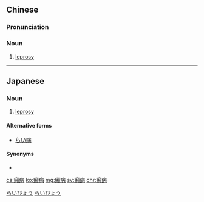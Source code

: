 {{also|癞病}}
==Chinese==
{{zh-forms|s=癞病}}
{{wikipedia|lang=zh}}

===Pronunciation===
{{zh-pron
|m=làibìng
|cat=n
}}

===Noun===
{{zh-noun}}

# [[leprosy]]

{{zh-cat|Diseases}}

----

==Japanese==
{{ja-kanjitab|らい|びょう|yomi=o}}

===Noun===
{{ja-noun|らいびょう}}

# {{label|ja|dated}} [[leprosy]]
====Alternative forms====
* [[らい病]]
====Synonyms====
* {{l|ja|ハンセン病}}
[[Category:ja:Diseases|らいびょう]]
[[Category:ja:Leprosy|らいびょう]]

[[cs:癩病]]
[[ko:癩病]]
[[mg:癩病]]
[[sv:癩病]]
[[chr:癩病]]